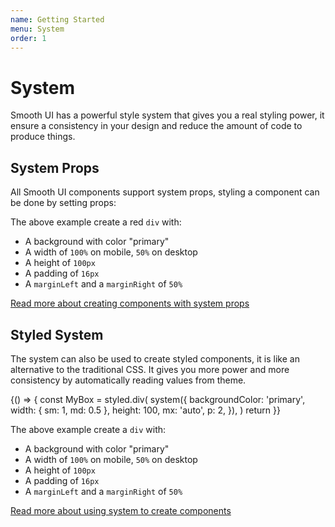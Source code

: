 ```yaml
---
name: Getting Started
menu: System
order: 1
---
```



# System

Smooth UI has a powerful style system that gives you a real styling power, it ensure a consistency in your design and reduce the amount of code to produce things.

## System Props

All Smooth UI components support system props, styling a component can be done by setting props:

<Playground>
  <Box
    backgroundColor="primary"
    width={{ sm: 1, md: 0.5 }}
    height={100}
    mx="auto"
    p={2}
  />
</Playground>

The above example create a red `div` with:

- A background with color "primary"
- A width of `100%` on mobile, `50%` on desktop
- A height of `100px`
- A padding of `16px`
- A `marginLeft` and a `marginRight` of `50%`

[Read more about creating components with system props](/docs-system-props)

## Styled System

The system can also be used to create styled components, it is like an alternative to the traditional CSS. It gives you more power and more consistency by automatically reading values from theme.

<Playground>
  {() => {
    const MyBox = styled.div(
      system({
        backgroundColor: 'primary',
        width: { sm: 1, md: 0.5 },
        height: 100,
        mx: 'auto',
        p: 2,
      }),
    )
    return <MyBox />
  }}
</Playground>

The above example create a `div` with:

- A background with color "primary"
- A width of `100%` on mobile, `50%` on desktop
- A height of `100px`
- A padding of `16px`
- A `marginLeft` and a `marginRight` of `50%`

[Read more about using system to create components](/docs-styled-system)
